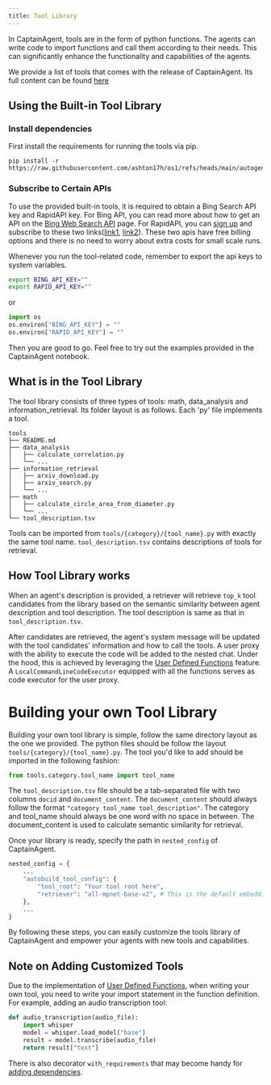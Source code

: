 ```yaml
---
title: Tool Library
---
```


In CaptainAgent, tools are in the form of python functions. The agents can write code to import functions and call them according to their needs. This can significantly enhance the functionality and capabilities of the agents.

We provide a list of tools that comes with the release of CaptainAgent. Its full content can be found [here](https://github.com/ashton17h/os1/tree/main/autogen/agentchat/contrib/captainagent/tools/README.md)

## Using the Built-in Tool Library

### Install dependencies

First install the requirements for running the tools via pip.

```
pip install -r https://raw.githubusercontent.com/ashton17h/os1/refs/heads/main/autogen/agentchat/contrib/captainagent/tools/requirements.txt
```

### Subscribe to Certain APIs

To use the provided built-in tools, it is required to obtain a Bing Search API key and RapidAPI key.
For Bing API, you can read more about how to get an API on the [Bing Web Search API](https://www.microsoft.com/en-us/bing/apis/bing-web-search-api) page.
For RapidAPI, you can [sign up](https://rapidapi.com/auth/sign-up) and subscribe to these two links([link1](https://rapidapi.com/solid-api-solid-api-default/api/youtube-transcript3), [link2](https://rapidapi.com/420vijay47/api/youtube-mp3-downloader2)).
These two apis have free billing options and there is no need to worry about extra costs for small scale runs.

Whenever you run the tool-related code, remember to export the api keys to system variables.

```bash
export BING_API_KEY=""
export RAPID_API_KEY=""
```

or

```python
import os
os.environ["BING_API_KEY"] = ""
os.environ["RAPID_API_KEY"] = ""
```

Then you are good to go. Feel free to try out the examples provided in the CaptainAgent notebook.

## What is in the Tool Library

The tool library consists of three types of tools: math, data_analysis and information_retrieval. Its folder layout is as follows. Each 'py' file implements a tool.

```
tools
├── README.md
├── data_analysis
│   ├── calculate_correlation.py
│   └── ...
├── information_retrieval
│   ├── arxiv_download.py
│   ├── arxiv_search.py
│   └── ...
├── math
│   ├── calculate_circle_area_from_diameter.py
│   └── ...
└── tool_description.tsv
```

Tools can be imported from `tools/{category}/{tool_name}.py` with exactly the same tool name.
`tool_description.tsv` contains descriptions of tools for retrieval.

## How Tool Library works

When an agent's description is provided, a retriever will retrieve `top_k` tool candidates from the library based on the semantic
similarity between agent description and tool description. The tool description is same as that in `tool_description.tsv`.

After candidates are retrieved, the agent's system message will be updated with the tool candidates' information and how to call the tools.
A user proxy with the ability to execute the code will be added to the nested chat. Under the hood, this is achieved by leveraging the
[User Defined Functions](/docs/topics/code-execution/user-defined-functions) feature. A `LocalCommandLineCodeExecutor` equipped with all the functions serves as
code executor for the user proxy.

# Building your own Tool Library

Building your own tool library is simple, follow the same directory layout as the one we provided. The python files should be follow the layout `tools/{category}/{tool_name}.py`.
The tool you'd like to add should be imported in the following fashion:

```python
from tools.category.tool_name import tool_name
```

The `tool_description.tsv` file should be a tab-separated file with two columns `docid` and `document_content`. The `document_content` should always follow
the format `"category tool_name tool_description"`. The category and tool_name should always be one word with no space in between. The document_content is
used to calculate semantic similarity for retrieval.

Once your library is ready, specify the path in `nested_config` of CaptainAgent.

```python
nested_config = {
    ...
    "autobuild_tool_config": {
        "tool_root": "Your tool root here",
        "retriever": "all-mpnet-base-v2", # This is the default embedding model, you can reove this line if you are not intending to change it
    },
    ...
}
```

By following these steps, you can easily customize the tools library of CaptainAgent and empower your agents with new tools and capabilities.

## Note on Adding Customized Tools

Due to the implementation of [User Defined Functions](/docs/topics/code-execution/user-defined-functions), when writing your own tool, you need to write your import statement in the function definition. For example, adding an audio transcription tool:

```python
def audio_transcription(audio_file):
    import whisper
    model = whisper.load_model("base")
    result = model.transcribe(audio_file)
    return result["text"]
```

There is also decorator `with_requirements` that may become handy for [adding dependencies](/docs/topics/code-execution/user-defined-functions).
